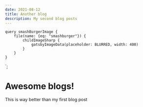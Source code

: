 ```yaml
---
date: 2021-08-12
title: Another blog
description: My second blog posts
---
```



	query smashBurgerImage {
		file(name: {eq: "smashburger"}) {
			childImageSharp {
				gatsbyImageData(placeholder: BLURRED, width: 400)
			}
		}
	}
`;

# Awesome blogs!

<GatsbyImage image={getImage(props.data.file)} alt="Alternative text"/>

This is way better than my first blog post

